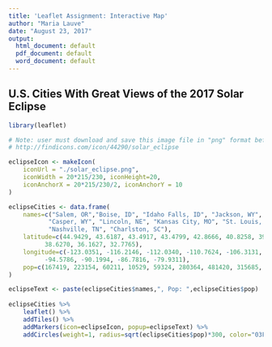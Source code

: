 ---
title: 'Leaflet Assignment: Interactive Map'
author: "Maria Lauve"
date: "August 23, 2017"
output:
  html_document: default
  pdf_document: default
  word_document: default
---

## U.S. Cities With Great Views of the 2017 Solar Eclipse

```{r, echo=FALSE, warning=FALSE, message=FALSE}

library(leaflet)

# Note: user must download and save this image file in "png" format before running this program.
# http://findicons.com/icon/44290/solar_eclipse

eclipseIcon <- makeIcon(
    iconUrl = "./solar_eclipse.png",
    iconWidth = 20*215/230, iconHeight=20,
    iconAnchorX = 20*215/230/2, iconAnchorY = 10
)

eclipseCities <- data.frame(
    names=c("Salem, OR","Boise, ID", "Idaho Falls, ID", "Jackson, WY",
           "Casper, WY", "Lincoln, NE", "Kansas City, MO", "St. Louis, MO",
           "Nashville, TN", "Charlston, SC"),
    latitude=c(44.9429, 43.6187, 43.4917, 43.4799, 42.8666, 40.8258, 39.0997,
          38.6270, 36.1627, 32.7765),
    longitude=c(-123.0351, -116.2146, -112.0340, -110.7624, -106.3131, -96.6852,
          -94.5786, -90.1994, -86.7816, -79.9311),
    pop=c(167419, 223154, 60211, 10529, 59324, 280364, 481420, 315685, 684410, 134385)
)

eclipseText <- paste(eclipseCities$names,", Pop: ",eclipseCities$pop)
    
eclipseCities %>%
    leaflet() %>%
    addTiles() %>%
    addMarkers(icon=eclipseIcon, popup=eclipseText) %>%
    addCircles(weight=1, radius=sqrt(eclipseCities$pop)*300, color="03F", opacity=0.5)

```
